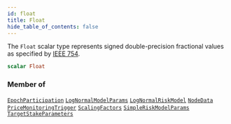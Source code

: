```yaml
---
id: float
title: Float
hide_table_of_contents: false
---
```








The `Float` scalar type represents signed double-precision fractional values as specified by [IEEE 754](https://en.wikipedia.org/wiki/IEEE_floating_point).

```graphql
scalar Float
```




### Member of

[`EpochParticipation`](/testnet/api/graphql/objects/epoch-participation)  <Badge class="secondary" text="object"/><Bullet />[`LogNormalModelParams`](/testnet/api/graphql/objects/log-normal-model-params)  <Badge class="secondary" text="object"/><Bullet />[`LogNormalRiskModel`](/testnet/api/graphql/objects/log-normal-risk-model)  <Badge class="secondary" text="object"/><Bullet />[`NodeData`](/testnet/api/graphql/objects/node-data)  <Badge class="secondary" text="object"/><Bullet />[`PriceMonitoringTrigger`](/testnet/api/graphql/objects/price-monitoring-trigger)  <Badge class="secondary" text="object"/><Bullet />[`ScalingFactors`](/testnet/api/graphql/objects/scaling-factors)  <Badge class="secondary" text="object"/><Bullet />[`SimpleRiskModelParams`](/testnet/api/graphql/objects/simple-risk-model-params)  <Badge class="secondary" text="object"/><Bullet />[`TargetStakeParameters`](/testnet/api/graphql/objects/target-stake-parameters)  <Badge class="secondary" text="object"/>



